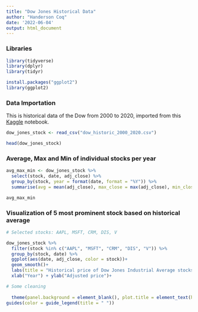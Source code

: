 ```yaml
---
title: "Dow Jones Historical Data"
author: "Handerson Coq"
date: '2022-06-04'
output: html_document
---
```


### Libraries

```r

library(tidyverse)
library(dplyr)
library(tidyr)

install.packages("ggplot2")
library(ggplot2)

```


### Data Importation

This is historical data of the Dow from 2000 to 2020, imported from this [Kaggle](https://www.kaggle.com/datasets/deeplytics/dow-stock-data?select=dow_historic_2000_2020) notebook.

```r

dow_jones_stock <- read_csv("dow_historic_2000_2020.csv")

head(dow_jones_stock)

```

### Average, Max and Min of individual stocks per year

```r
avg_max_min <- dow_jones_stock %>% 
  select(stock, date, adj_close) %>%
  group_by(stock, year = format(date, format = "%Y")) %>% 
  summarise(avg = mean(adj_close), max_close = max(adj_close), min_close = min(adj_close))

avg_max_min
```


### Visualization of 5 most prominent stock based on historical average

```r
# Selected stocks: AAPL, MSFT, CRM, DIS, V

dow_jones_stock %>% 
  filter(stock %in% c("AAPL", "MSFT", "CRM", "DIS", "V")) %>% 
  group_by(stock, date) %>% 
  ggplot(aes(date, adj_close, color = stock))+
  geom_smooth()+
  labs(title = "Historical price of Dow Jones Industrial Average stocks", subtitle = "(5 prominent stocks, 2000-2020)")+
  xlab("Year") + ylab("Adjusted price")+

# Some cleaning
  
  theme(panel.background = element_blank(), plot.title = element_text(hjust = 0.5), plot.subtitle = element_text(hjust = 0.5))+
guides(color = guide_legend(title = " "))

```

